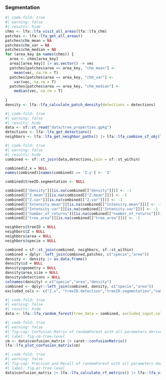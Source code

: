 
### Segmentation

```r
#| code-fold: true
#| warning: false
#| results: hide
chms <- lfa::lfa_visit_all_areas(lfa::lfa_chm)
patches <- lfa::lfa_get_all_areas()
patches$chm_mean = NA
patches$chm_var = NA
patches$chm_median = NA
for (area_key in names(chms)) {
  area <- chms[area_key]
  area[[area_key]] |> as.vector() -> vec
  patches[patches$area == area_key, "chm_mean"] <-
    mean(vec, na.rm = T)
  patches[patches$area == area_key, "chm_var"] <-
    var(vec, na.rm = T)
  patches[patches$area == area_key, "chm_median"] <-
    median(vec, na.rm = T)
  
}
density <- lfa::lfa_calculate_patch_density(detections = detections)

```


```r
#| code-fold: true
#| warning: false
#| results: hide
data <- sf::st_read("data/tree_properties.gpkg")
detections <- lfa::lfa_get_detections()
neighbors <- lfa::lfa_get_neighbor_paths() |> lfa::lfa_combine_sf_obj(lfa::lfa_get_all_areas())
```


```r
#| code-fold: true
#| warning: false
#| results: hide
combined <- sf::st_join(data,detections,join = sf::st_within)

combined$Z.x = NULL
names(combined)[names(combined) == 'Z.y'] <- 'Z'

combined$treeID.segmentation <- NULL

combined[["density"]][is.na(combined[["density"]])] <- -1
combined[["Z.mean"]][is.na(combined[["Z.mean"]])] <- -1
combined[["Z.var"]][is.na(combined[["Z.var"]])] <- -1
combined[["Intensity.mean"]][is.na(combined[["Intensity.mean"]])] <- -1
combined[["Intensity.var"]][is.na(combined[["Intensity.var"]])] <- -1
combined[["number_of_returns"]][is.na(combined[["number_of_returns"]])] <- -1
combined[["tree_area"]][is.na(combined[["tree_area"]])] <- -1

neighbors$treeID = NULL
neighbors$Z = NULL
neighbors$area = NULL
neighbors$specie = NULL

combined = sf::st_join(combined, neighbors, sf::st_within)
combined = dplyr::left_join(combined,patches, c("specie","area"))
density <- density |> as.data.frame()
density$id = NULL
density$geometry = NULL
density$area_size = NULL
density$detections = NULL
colnames(density) = c("specie","area","density")
combined <- dplyr::left_join(combined, density, c("specie","area"))
excluded_cols <- c("Z.x", "treeID.detection","treeID.segmentation","name_las_file","treeID","area","specie","geom")

```



```r
#| code-fold: true
#| warning: false
#| results: hide
data <- lfa::lfa_random_forest(tree_data = combined, excluded_input_columns = excluded_cols,response_variable = "specie")
```

```r
#| code-fold: true
#| warning: false
#| fig-cap: Confusion Matrix of randomForest with all parameters derived from tree level.
#| label: fig-cm-tree-level
cm <- data$confusion_matrix |> caret::confusionMatrix()
lfa::lfa_plot_confusion_matrix(cm)
```

```r
#| code-fold: true
#| warning: false
#| fig-cap: Precsion and Recall of randomForest with all parameters derived from tree level.
#| label: fig-pr-tree-level
data$confusion_matrix |> lfa::lfa_calculate_rf_metrics() |> lfa::lfa_visualize_rf_metrics()
```

